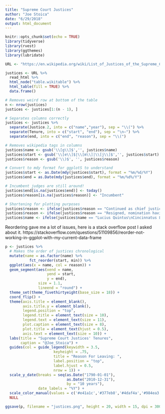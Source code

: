 ```yaml
---
title: "Supreme Court Justices"
author: "Joe Stoica"
date: "6/29/2018"
output: html_document
---
```


```r
knitr::opts_chunk$set(echo = TRUE)
library(tidyverse)
library(rvest)
library(ggthemes)
library(lubridate)
```

```r
URL <- "https://en.wikipedia.org/wiki/List_of_Justices_of_the_Supreme_Court_of_the_United_States"

justices <- URL %>% 
  read_html %>%  
  html_node("table.wikitable") %>% 
  html_table(fill = TRUE) %>% 
  data.frame()

# Removes weird row at bottom of the table
n <- nrow(justices)
justices <- justices[1:(n - 1), ]

# Separates columns correctly
justices <- justices %>% 
  separate(Justice.2, into = c("name","year"), sep = "\\(") %>% 
  separate(Tenure, into = c("start", "end"), sep = "\n–") %>% 
  separate(end, into = c("end", "reason"), sep = "\\(") 

# Removes wikipedia tags in columns
justices$name <- gsub('\\[g\\]$','', justices$name)
justices$start <- gsub('\\[e\\]$|\\[m\\]|\\[j\\]$','', justices$start)
justices$reason <- gsub('\\)$', '', justices$reason)

# Convert to mdy format for ggplotS to understand
justices$start <- as.Date(mdy(justices$start), format = "%m/%d/%Y")
justices$end = as.Date(mdy(justices$end), format = "%m/%d%/Y")

# Incumbent judges are still around! 
justices$end[is.na(justices$end)] <- today()
justices$reason[is.na(justices$reason)] <- "Incumbent"

# Shortening for plotting purposes
justices$reason <- ifelse(justices$reason == "Continued as chief justice", "Continued as Chief Justice", justices$reason)
justices$reason <- ifelse(justices$reason == "Resigned, nomination having been rejected", "Resigned", justices$reason)
justices$name <- ifelse(justices$name == "Lucius Quintus\nCincinnatus Lamar II", "Lucius Q.C. Lamar II", justices$name)
```

Reordering gave me a lot of issues, here is a stack overflow post I asked about it. 
https://stackoverflow.com/questions/51109856/reorder-not-working-in-ggplot-with-my-current-data-frame
```r
p <- justices %>% 
  # Makes the order of justices chronological
  mutate(name = as.factor(name) %>%
           fct_reorder(start, min)) %>%
  ggplot(aes(x = name, col = reason)) +
  geom_segment(aes(xend = name,
                   yend = start,
                   y = end),
               size = 1.1,
               lineend = "round") +
  theme_set(theme_fivethirtyeight(base_size = 18)) +
  coord_flip() +  
  theme(axis.title = element_blank(),
        axis.title.y = element_blank(),
        legend.position = "top",
        legend.title = element_text(size = 10),
        legend.text = element_text(size = 11),
        plot.caption = element_text(size = 8),
        plot.title = element_text(hjust = 0.5),
        axis.text = element_text(size = 10)) +
  labs(title = "Supreme Court Justices' Tenures",
       caption = "@Joe_Stoica") +
  guides(col = guide_legend(keywidth = 3.5,
                      keyheight = .75, 
                      title = "Reason For Leaving: ", 
                      label.position = "top", 
                      label.hjust = 0.5,
                      nrow = 1)) +
  scale_y_date(breaks = seq(as.Date("1790-01-01"), 
                            as.Date("2010-12-31"),
                            by = "10 years"), 
               date_labels = "%Y") +
  scale_color_manual(values = c('#e41a1c','#377eb8','#4daf4a','#984ea3','#ff7f00','#a65628')) +
  NULL

ggsave(p, filename = "justices.png", height = 20, width = 15, dpi = 300)
```